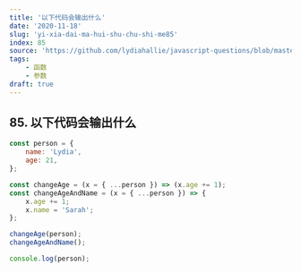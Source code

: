 ```yaml
---
title: '以下代码会输出什么'
date: '2020-11-18'
slug: 'yi-xia-dai-ma-hui-shu-chu-shi-me85'
index: 85
source: 'https://github.com/lydiahallie/javascript-questions/blob/master/zh-CN/README-zh_CN.md#116-%E8%BE%93%E5%87%BA%E4%BB%80%E4%B9%88'
tags:
    - 函数
    - 参数
draft: true
---
```


## 85. 以下代码会输出什么

```js:index.js
const person = {
	name: 'Lydia',
	age: 21,
};

const changeAge = (x = { ...person }) => (x.age += 1);
const changeAgeAndName = (x = { ...person }) => {
	x.age += 1;
	x.name = 'Sarah';
};

changeAge(person);
changeAgeAndName();

console.log(person);
```
